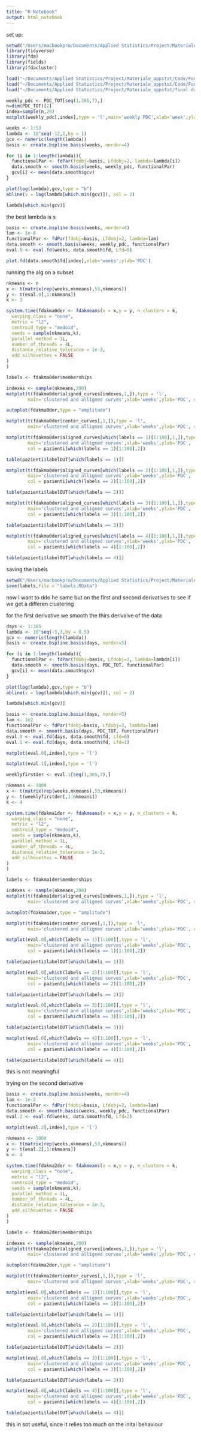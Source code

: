 ```yaml
---
title: "R Notebook"
output: html_notebook
---
```


set up:

```r
setwd("/Users/macbookpro/Documents/Applied Statistics/Project/Materiale_appstat/Code/Functional/")
library(tidyverse)
library(fda)
library(fields)
library(fdacluster)
```

```r
load("~/Documents/Applied Statistics/Project/Materiale_appstat/Code/Functional/pazienti.RData")
load("~/Documents/Applied Statistics/Project/Materiale_appstat/Code/Functional/PDC_TOT.RData")
load("~/Documents/Applied Statistics/Project/Materiale_appstat/final dataframes/data.RData")
```

```r
weekly_pdc <- PDC_TOT[seq(1,365,7),]
n=dim(PDC_TOT)[2]
index=sample(n,20)
matplot(weekly_pdc[,index],type = 'l',main='weekly PDC',xlab='week',ylab='PDC')
```

```r
weeks <- 1:53
lambda <- 10^seq(-12,1,by = 1)
gcv <- numeric(length(lambda))
basis <- create.bspline.basis(weeks, norder=4)

for (i in 1:length(lambda)){
  functionalPar <- fdPar(fdobj=basis, Lfdobj=2, lambda=lambda[i])  
  data.smooth <- smooth.basis(weeks, weekly_pdc, functionalPar)
  gcv[i] <- mean(data.smooth$gcv)
}
```

```r
plot(log(lambda),gcv,type = "b")
abline(v = log(lambda[which.min(gcv)]), col = 2)
```

```r
lambda[which.min(gcv)]
```

the best lambda is s

```r
basis <- create.bspline.basis(weeks, norder=4)
lam <- 1e-8
functionalPar <- fdPar(fdobj=basis, Lfdobj=2, lambda=lam)  
data.smooth <- smooth.basis(weeks, weekly_pdc, functionalPar)
eval.0 <- eval.fd(weeks, data.smooth$fd, Lfd=0)
```

```r
plot.fd(data.smooth$fd[index],xlab='weeks',ylab='PDC')
```

running the alg on a subset

```r
nkmeans <- n
x <- t(matrix(rep(weeks,nkmeans),53,nkmeans))
y <- t(eval.0[,1:nkmeans])
k <- 3

system.time(fdakma0der <- fdakmeans(x = x,y = y, n_clusters = k,
  warping_class = "none",
  metric = "l2",
  centroid_type = "medoid",
  seeds = sample(nkmeans,k),
  parallel_method = 1L,
  number_of_threads = 4L,
  distance_relative_tolerance = 1e-3,
  add_silhouettes = FALSE
)
)

labels <- fdakma0der$memberships
```

```r
indexes <- sample(nkmeans,200)
matplot(t(fdakma0der$aligned_curves[indexes,1,]),type = 'l',
        main='clustered and alligned curves',xlab='weeks',ylab='PDC', col = labels[indexes])
```

```r
autoplot(fdakma0der,type = "amplitude")
```

```r
matplot(t(fdakma0der$center_curves[,1,]),type = 'l',
        main='clustered and alligned curves',xlab='weeks',ylab='PDC', col = 1:k)
```


```r
matplot(t(fdakma0der$aligned_curves[which(labels == 1)[1:100],1,]),type = 'l',
        main='clustered and alligned curves',xlab='weeks',ylab='PDC',
        col = pazienti[which(labels == 1)[1:100],2])
```

```r
table(pazienti$labelOUT[which(labels == 1)])
```


```r
matplot(t(fdakma0der$aligned_curves[which(labels == 2)[1:100],1,]),type = 'l',
        main='clustered and alligned curves',xlab='weeks',ylab='PDC',
        col = pazienti[which(labels == 2)[1:100],2])
```

```r
table(pazienti$labelOUT[which(labels == 2)])
```


```r
matplot(t(fdakma0der$aligned_curves[which(labels == 3)[1:100],1,]),type = 'l',
        main='clustered and alligned curves',xlab='weeks',ylab='PDC',
        col = pazienti[which(labels == 3)[1:100],2])
```

```r
table(pazienti$labelOUT[which(labels == 3)])
```


```r
matplot(t(fdakma0der$aligned_curves[which(labels == 4)[1:100],1,]),type = 'l',
        main='clustered and alligned curves',xlab='weeks',ylab='PDC',
        col = pazienti[which(labels == 4)[1:100],2])
```

```r
table(pazienti$labelOUT[which(labels == 4)])
```

saving the labels

```r
setwd("/Users/macbookpro/Documents/Applied Statistics/Project/Materiale_appstat/Code/Functional/")
save(labels,file = "labels.RData")
```


now I want to ddo he same but on the first and second derivatives to see if we get a differen clustering

for the first derivative we smooth the thirs derivaive of the data

```r
days <- 1:365
lambda <- 10^seq(-5,3,by = 0.5)
gcv <- numeric(length(lambda))
basis <- create.bspline.basis(days, norder=5)

for (i in 1:length(lambda)){
  functionalPar <- fdPar(fdobj=basis, Lfdobj=3, lambda=lambda[i])  
  data.smooth <- smooth.basis(days, PDC_TOT, functionalPar)
  gcv[i] <- mean(data.smooth$gcv)
}
```

```r
plot(log(lambda),gcv,type = "b")
abline(v = log(lambda[which.min(gcv)]), col = 2)
```

```r
lambda[which.min(gcv)]
```



```r
basis <- create.bspline.basis(days, norder=5)
lam <- 1e2
functionalPar <- fdPar(fdobj=basis, Lfdobj=3, lambda=lam)  
data.smooth <- smooth.basis(days, PDC_TOT, functionalPar)
eval.0 <- eval.fd(days, data.smooth$fd, Lfd=0)
eval.1 <- eval.fd(days, data.smooth$fd, Lfd=1)
```

```r
matplot(eval.0[,index],type = 'l')
```

```r
matplot(eval.1[,index],type = 'l')
```

```r
weeklyfirstder <- eval.1[seq(1,365,7),]
```

```r
nkmeans <- 3000
x <- t(matrix(rep(weeks,nkmeans),53,nkmeans))
y <- t(weeklyfirstder[,1:nkmeans])
k <- 4

system.time(fdakma1der <- fdakmeans(x = x,y = y, n_clusters = k,
  warping_class = "none",
  metric = "l2",
  centroid_type = "medoid",
  seeds = sample(nkmeans,k),
  parallel_method = 1L,
  number_of_threads = 4L,
  distance_relative_tolerance = 1e-3,
  add_silhouettes = FALSE
)
)

labels <- fdakma1der$memberships
```

```r
indexes <- sample(nkmeans,200)
matplot(t(fdakma1der$aligned_curves[indexes,1,]),type = 'l',
        main='clustered and alligned curves',xlab='weeks',ylab='PDC', col = labels[indexes])
```

```r
autoplot(fdakma1der,type = "amplitude")
```

```r
matplot(t(fdakma1der$center_curves[,1,]),type = 'l',
        main='clustered and alligned curves',xlab='weeks',ylab='PDC', col = 1:k)
```


```r
matplot(eval.0[,which(labels == 1)[1:100]],type = 'l',
        main='clustered and alligned curves',xlab='weeks',ylab='PDC',
        col = pazienti[which(labels == 1)[1:100],2])
```

```r
table(pazienti$labelOUT[which(labels == 1)])
```


```r
matplot(eval.0[,which(labels == 2)[1:100]],type = 'l',
        main='clustered and alligned curves',xlab='weeks',ylab='PDC',
        col = pazienti[which(labels == 2)[1:100],2])
```

```r
table(pazienti$labelOUT[which(labels == 2)])
```


```r
matplot(eval.0[,which(labels == 3)[1:100]],type = 'l',
        main='clustered and alligned curves',xlab='weeks',ylab='PDC',
        col = pazienti[which(labels == 3)[1:100],2])
```

```r
table(pazienti$labelOUT[which(labels == 3)])
```


```r
matplot(eval.0[,which(labels == 4)[1:100]],type = 'l',
        main='clustered and alligned curves',xlab='weeks',ylab='PDC',
        col = pazienti[which(labels == 4)[1:100],2])
```

```r
table(pazienti$labelOUT[which(labels == 4)])
```


this is not meaningful

trying on the second derivative
```r
basis <- create.bspline.basis(weeks, norder=4)
lam <- 1e-2
functionalPar <- fdPar(fdobj=basis, Lfdobj=2, lambda=lam)  
data.smooth <- smooth.basis(weeks, weekly_pdc, functionalPar)
eval.2 <- eval.fd(weeks, data.smooth$fd, Lfd=2)
```

```r
matplot(eval.2[,index],type = 'l')
```

```r
nkmeans <- 3000
x <- t(matrix(rep(weeks,nkmeans),53,nkmeans))
y <- t(eval.2[,1:nkmeans])
k <- 4

system.time(fdakma2der <- fdakmeans(x = x,y = y, n_clusters = k,
  warping_class = "none",
  metric = "l2",
  centroid_type = "medoid",
  seeds = sample(nkmeans,k),
  parallel_method = 1L,
  number_of_threads = 4L,
  distance_relative_tolerance = 1e-3,
  add_silhouettes = FALSE
)
)

labels <- fdakma2der$memberships
```

```r
indexes <- sample(nkmeans,200)
matplot(t(fdakma2der$aligned_curves[indexes,1,]),type = 'l',
        main='clustered and alligned curves',xlab='weeks',ylab='PDC', col = labels[indexes])
```

```r
autoplot(fdakma2der,type = "amplitude")
```

```r
matplot(t(fdakma2der$center_curves[,1,]),type = 'l',
        main='clustered and alligned curves',xlab='weeks',ylab='PDC', col = 1:k)
```


```r
matplot(eval.0[,which(labels == 1)[1:100]],type = 'l',
        main='clustered and alligned curves',xlab='weeks',ylab='PDC',
        col = pazienti[which(labels == 1)[1:100],2])
```

```r
table(pazienti$labelOUT[which(labels == 1)])
```


```r
matplot(eval.0[,which(labels == 2)[1:100]],type = 'l',
        main='clustered and alligned curves',xlab='weeks',ylab='PDC',
        col = pazienti[which(labels == 2)[1:100],2])
```

```r
table(pazienti$labelOUT[which(labels == 2)])
```


```r
matplot(eval.0[,which(labels == 3)[1:100]],type = 'l',
        main='clustered and alligned curves',xlab='weeks',ylab='PDC',
        col = pazienti[which(labels == 3)[1:100],2])
```

```r
table(pazienti$labelOUT[which(labels == 3)])
```


```r
matplot(eval.0[,which(labels == 4)[1:100]],type = 'l',
        main='clustered and alligned curves',xlab='weeks',ylab='PDC',
        col = pazienti[which(labels == 4)[1:100],2])
```

```r
table(pazienti$labelOUT[which(labels == 4)])
```

this in sot useful, since it relies too much on the inital behaviour


